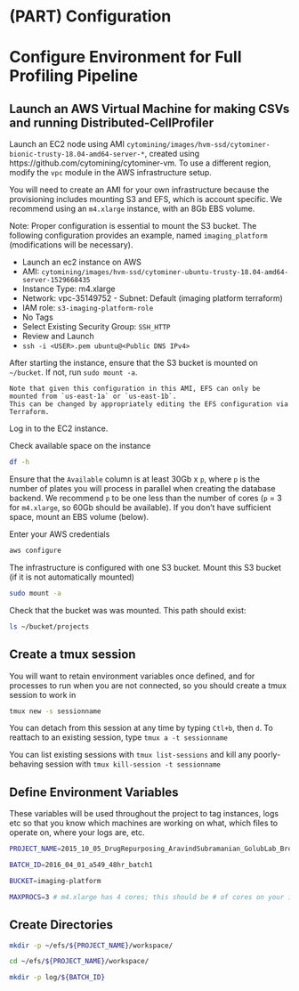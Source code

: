 # (PART) Configuration {-}

# Configure Environment for Full Profiling Pipeline

## Launch an AWS Virtual Machine for making CSVs and running Distributed-CellProfiler

Launch an EC2 node using AMI `cytomining/images/hvm-ssd/cytominer-bionic-trusty-18.04-amd64-server-*`, created using https://github.com/cytomining/cytominer-vm.
To use a different region, modify the `vpc` module in the AWS infrastructure setup.

You will need to create an AMI for your own infrastructure because the provisioning includes mounting S3 and EFS, which is account specific.
We recommend using an `m4.xlarge` instance, with an 8Gb EBS volume.

Note: Proper configuration is essential to mount the S3 bucket.
The following configuration provides an example, named `imaging_platform` (modifications will be necessary).

  * Launch an ec2 instance on AWS
  * AMI: `cytomining/images/hvm-ssd/cytominer-ubuntu-trusty-18.04-amd64-server-1529668435`
  * Instance Type: m4.xlarge
  * Network: vpc-35149752 - Subnet: Default (imaging platform terraform)
  * IAM role: `s3-imaging-platform-role`
  * No Tags
  * Select Existing Security Group: `SSH_HTTP`
  * Review and Launch
  * `ssh -i <USER>.pem ubuntu@<Public DNS IPv4>`

After starting the instance, ensure that the S3 bucket is mounted on `~/bucket`.
If not, run `sudo mount -a`.

```block2
Note that given this configuration in this AMI, EFS can only be mounted from `us-east-1a` or `us-east-1b`.
This can be changed by appropriately editing the EFS configuration via Terraform.
```

Log in to the EC2 instance.

Check available space on the instance

```sh
df -h
```

Ensure that the `Available` column is at least 30Gb x `p`, where `p` is the number of plates you will process in parallel when creating the database backend.
We recommend `p` to be one less than the number of cores (`p` = 3 for `m4.xlarge`, so 60Gb should be available).
If you don't have sufficient space, mount an EBS volume (below).

Enter your AWS credentials

```sh
aws configure
```

The infrastructure is configured with one S3 bucket.
Mount this S3 bucket (if it is not automatically mounted)

```sh
sudo mount -a
```

Check that the bucket was was mounted.
This path should exist:

```sh
ls ~/bucket/projects
```

## Create a tmux session

You will want to retain environment variables once defined, and for processes to run when you are not connected, so you should create a tmux session to work in

```sh
tmux new -s sessionname
```

You can detach from this session at any time by typing `Ctl+b`, then `d`.  To reattach to an existing session, type `tmux a -t sessionname`

You can list existing sessions with `tmux list-sessions` and kill any poorly-behaving session with `tmux kill-session -t sessionname`

## Define Environment Variables

These variables will be used throughout the project to tag instances, logs etc so that you know which machines are working on what, which files to operate on, where your logs are, etc.

```sh
PROJECT_NAME=2015_10_05_DrugRepurposing_AravindSubramanian_GolubLab_Broad

BATCH_ID=2016_04_01_a549_48hr_batch1

BUCKET=imaging-platform

MAXPROCS=3 # m4.xlarge has 4 cores; this should be # of cores on your instance - 1
```

## Create Directories

```sh
mkdir -p ~/efs/${PROJECT_NAME}/workspace/

cd ~/efs/${PROJECT_NAME}/workspace/

mkdir -p log/${BATCH_ID}
```

